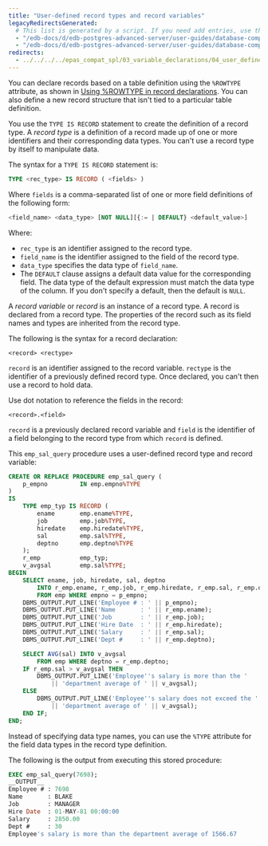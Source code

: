 ```yaml
---
title: "User-defined record types and record variables"
legacyRedirectsGenerated:
  # This list is generated by a script. If you need add entries, use the `legacyRedirects` key.
  - "/edb-docs/d/edb-postgres-advanced-server/user-guides/database-compatibility-for-oracle-developers-guide/9.6/Database_Compatibility_for_Oracle_Developers_Guide_v9.6.1.060.html"
  - "/edb-docs/d/edb-postgres-advanced-server/user-guides/database-compatibility-for-oracle-developers-guide/9.5/Database_Compatibility_for_Oracle_Developers_Guide.1.154.html"
redirects:
  - ../../../../epas_compat_spl/03_variable_declarations/04_user_defined_record_types_and_record_variables #generated for docs/epas/reorg-role-use-case-mode
---
```


<div id="user_defined_record_types_and_record_variables" class="registered_link"></div>

You can declare records based on a table definition using the `%ROWTYPE` attribute, as shown in [Using %ROWTYPE in record declarations](03_using__row_type_in_record_declarations). You can also define a new record structure that isn't tied to a particular table definition.

You use the `TYPE IS RECORD` statement to create the definition of a record type. A *record type* is a definition of a record made up of one or more identifiers and their corresponding data types. You can't use a record type by itself to manipulate data.

The syntax for a `TYPE IS RECORD` statement is:

```sql
TYPE <rec_type> IS RECORD ( <fields> )
```

Where `fields` is a comma-separated list of one or more field definitions of the following form:

```sql
<field_name> <data_type> [NOT NULL][{:= | DEFAULT} <default_value>]
```

Where:

-  `rec_type` is an identifier assigned to the record type.
-  `field_name` is the identifier assigned to the field of the record type.
-  `data_type` specifies the data type of `field_name`.
-  The `DEFAULT` clause assigns a default data value for the corresponding field. The data type of the default expression must match the data type of the column. If you don't specify a default, then the default is `NULL`.

A *record variable* or *record* is an instance of a record type. A record is declared from a record type. The properties of the record such as its field names and types are inherited from the record type.

The following is the syntax for a record declaration:

```text
<record> <rectype>
```

`record` is an identifier assigned to the record variable. `rectype` is the identifier of a previously defined record type. Once declared, you can't then use a record to hold data.

Use dot notation to reference the fields in the record:

```text
<record>.<field>
```

`record` is a previously declared record variable and `field` is the identifier of a field belonging to the record type from which `record` is defined.

This `emp_sal_query` procedure uses a user-defined record type and record variable:

```sql
CREATE OR REPLACE PROCEDURE emp_sal_query (
    p_empno         IN emp.empno%TYPE
)
IS
    TYPE emp_typ IS RECORD (
        ename       emp.ename%TYPE,
        job         emp.job%TYPE,
        hiredate    emp.hiredate%TYPE,
        sal         emp.sal%TYPE,
        deptno      emp.deptno%TYPE
    );
    r_emp           emp_typ;
    v_avgsal        emp.sal%TYPE;
BEGIN
    SELECT ename, job, hiredate, sal, deptno
        INTO r_emp.ename, r_emp.job, r_emp.hiredate, r_emp.sal, r_emp.deptno
        FROM emp WHERE empno = p_empno;
    DBMS_OUTPUT.PUT_LINE('Employee # : ' || p_empno);
    DBMS_OUTPUT.PUT_LINE('Name       : ' || r_emp.ename);
    DBMS_OUTPUT.PUT_LINE('Job        : ' || r_emp.job);
    DBMS_OUTPUT.PUT_LINE('Hire Date  : ' || r_emp.hiredate);
    DBMS_OUTPUT.PUT_LINE('Salary     : ' || r_emp.sal);
    DBMS_OUTPUT.PUT_LINE('Dept #     : ' || r_emp.deptno);

    SELECT AVG(sal) INTO v_avgsal
        FROM emp WHERE deptno = r_emp.deptno;
    IF r_emp.sal > v_avgsal THEN
        DBMS_OUTPUT.PUT_LINE('Employee''s salary is more than the '
            || 'department average of ' || v_avgsal);
    ELSE
        DBMS_OUTPUT.PUT_LINE('Employee''s salary does not exceed the '
            || 'department average of ' || v_avgsal);
    END IF;
END;
```

Instead of specifying data type names, you can use the `%TYPE` attribute for the field data types in the record type definition.

The following is the output from executing this stored procedure:

```sql
EXEC emp_sal_query(7698);
__OUTPUT__
Employee # : 7698
Name       : BLAKE
Job        : MANAGER
Hire Date  : 01-MAY-81 00:00:00
Salary     : 2850.00
Dept #     : 30
Employee's salary is more than the department average of 1566.67
```
